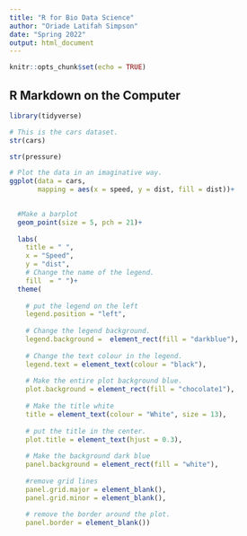 ```yaml
---
title: "R for Bio Data Science"
author: "Oriade Latifah Simpson"
date: "Spring 2022"
output: html_document
---
```


```r
knitr::opts_chunk$set(echo = TRUE)
```

## R Markdown on the Computer

```r
library(tidyverse)
```

```r
# This is the cars dataset. 
str(cars)
```

```r
str(pressure)
```

```r
# Plot the data in an imaginative way.  
ggplot(data = cars,
       mapping = aes(x = speed, y = dist, fill = dist))+

  
  #Make a barplot
  geom_point(size = 5, pch = 21)+
  
  labs(
    title = " ",
    x = "Speed",
    y = "dist",
    # Change the name of the legend. 
    fill  = " ")+
  theme(
    
    # put the legend on the left 
    legend.position = "left",
    
    # Change the legend background. 
    legend.background =  element_rect(fill = "darkblue"),
    
    # Change the text colour in the legend. 
    legend.text = element_text(colour = "black"),
    
    # Make the entire plot background blue. 
    plot.background = element_rect(fill = "chocolate1"),
    
    # Make the title white
    title = element_text(colour = "White", size = 13),
    
    # put the title in the center. 
    plot.title = element_text(hjust = 0.3),
    
    # Make the background dark blue
    panel.background = element_rect(fill = "white"),
    
    #remove grid lines
    panel.grid.major = element_blank(),
    panel.grid.minor = element_blank(),
    
    # remove the border around the plot. 
    panel.border = element_blank())
```

